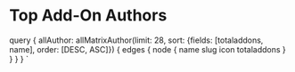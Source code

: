 
<MetadataHeader title="Top Add-On Authors | Matrix | Addons" />

# Top Add-On Authors

<ListTopAuthors authors={props.data.allAuthor.edges} kodiversion='matrix' />

  query {
    allAuthor: allMatrixAuthor(limit: 28, sort: {fields: [totaladdons, name], order: [DESC, ASC]}) {
      edges {
        node {
          name
          slug
          icon
          totaladdons
        }
      }
    }
  }
`
